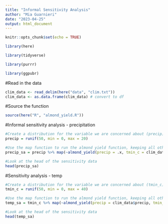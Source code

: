 ```yaml
---
title: "Informal Sensitivity Analysis"
author: "Mia Guarnieri"
date: "2023-04-25"
output: html_document
---
```


```r
knitr::opts_chunk$set(echo = TRUE)

library(here)

library(tidyverse)

library(purrr)

library(ggpubr)
```

#Read in the data

```r
clim_data <- read_delim(here("data", "clim.txt"))
clim_data <- as.data.frame(clim_data) # convert to df
```

#Source the function

```r
source(here("R", "almond_yield.R"))
```


#Informal sensitivity analysis - precipitation

```r
#Create a distribution for the variable we are concerned about (precip); we are using a uniform distribution because we don't have prior knowledge about the distribution
precip = runif(50, min = 0, max = 20)

#Use the map function to run the almond yield function, keeping all other variables except for precip pulling from the data frame as usual
precip_sa = precip %>% map(~almond_yield(precip = .x, tmin_c = clim_data$tmin_c, month = clim_data$month, year = clim_data$year))

#Look at the head of the sensitivity data
head(precip_sa)

```

#Sensitivity analysis - temp

```r
#Create a distribution for the variable we are concerned about (tmin_c); we are using a uniform distribution because we don't have prior knowledge about the distribution
tmin_c = runif(50, min = 0, max = 40)

#Use the map function to run the almond yield function, keeping all other variables except for tmin_c pulling from the data frame as usual
temp_sa = tmin_c %>% map(~almond_yield(precip = clim_data$precip, tmin_c = .x, month = clim_data$month, year = clim_data$year))

#Look at the head of the sensitivity data
head(temp_sa)
```


